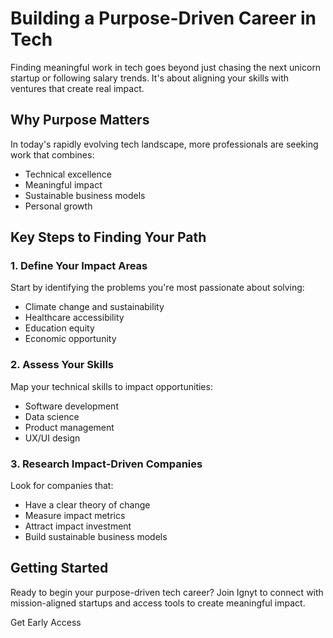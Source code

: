 
# Building a Purpose-Driven Career in Tech

Finding meaningful work in tech goes beyond just chasing the next unicorn startup or following salary trends. It's about aligning your skills with ventures that create real impact.

## Why Purpose Matters

In today's rapidly evolving tech landscape, more professionals are seeking work that combines:

- Technical excellence
- Meaningful impact
- Sustainable business models
- Personal growth

## Key Steps to Finding Your Path

### 1. Define Your Impact Areas

Start by identifying the problems you're most passionate about solving:

- Climate change and sustainability
- Healthcare accessibility
- Education equity
- Economic opportunity

### 2. Assess Your Skills

Map your technical skills to impact opportunities:

- Software development
- Data science
- Product management
- UX/UI design

### 3. Research Impact-Driven Companies

Look for companies that:

- Have a clear theory of change
- Measure impact metrics
- Attract impact investment
- Build sustainable business models

## Getting Started

Ready to begin your purpose-driven tech career? Join Ignyt to connect with mission-aligned startups and access tools to create meaningful impact.

<div className="mt-12 text-center">
  <Link href="/early-access" className="no-underline inline-flex items-center justify-center rounded-md text-sm font-medium ring-offset-background transition-colors focus-visible:outline-none focus-visible:ring-2 focus-visible:ring-ring focus-visible:ring-offset-2 disabled:pointer-events-none disabled:opacity-50 bg-primary text-primary-foreground hover:bg-primary/90 h-11 px-8">
    Get Early Access
  </Link>
</div>